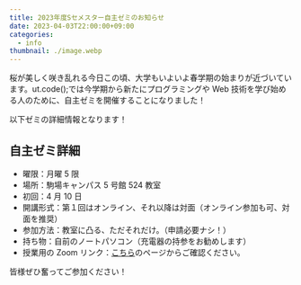 ```yaml
---
title: 2023年度Sセメスター自主ゼミのお知らせ
date: 2023-04-03T22:00:00+09:00
categories:
  - info
thumbnail: ./image.webp
---
```


桜が美しく咲き乱れる今日この頃、大学もいよいよ春学期の始まりが近づいています。ut.code();では今学期から新たにプログラミングや Web 技術を学び始める人のために、自主ゼミを開催することになりました！

以下ゼミの詳細情報となります！

## 自主ゼミ詳細

- 曜限：月曜 5 限
- 場所：駒場キャンパス 5 号館 524 教室
- 初回：4 月 10 日
- 開講形式：第１回はオンライン、それ以降は対面（オンライン参加も可、対面を推奨）
- 参加方法：教室に凸る、ただそれだけ。（申請必要ナシ！）
- 持ち物：自前のノートパソコン（充電器の持参をお勧めします）
- 授業用の Zoom リンク：[こちら](https://todaijichikai.org/2023年sセメスターの自主ゼミ紹介/)のページからご確認ください。

皆様ぜひ奮ってご参加ください！
